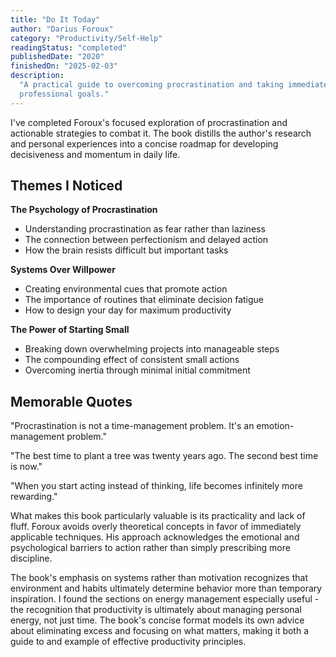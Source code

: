 ```yaml
---
title: "Do It Today"
author: "Darius Foroux"
category: "Productivity/Self-Help"
readingStatus: "completed"
publishedDate: "2020"
finishedOn: "2025-02-03"
description:
  "A practical guide to overcoming procrastination and taking immediate action on personal and
  professional goals."
---
```


I've completed Foroux's focused exploration of procrastination and actionable strategies to combat
it. The book distills the author's research and personal experiences into a concise roadmap for
developing decisiveness and momentum in daily life.

## Themes I Noticed

**The Psychology of Procrastination**

- Understanding procrastination as fear rather than laziness
- The connection between perfectionism and delayed action
- How the brain resists difficult but important tasks

**Systems Over Willpower**

- Creating environmental cues that promote action
- The importance of routines that eliminate decision fatigue
- How to design your day for maximum productivity

**The Power of Starting Small**

- Breaking down overwhelming projects into manageable steps
- The compounding effect of consistent small actions
- Overcoming inertia through minimal initial commitment

## Memorable Quotes

"Procrastination is not a time-management problem. It's an emotion-management problem."

"The best time to plant a tree was twenty years ago. The second best time is now."

"When you start acting instead of thinking, life becomes infinitely more rewarding."

What makes this book particularly valuable is its practicality and lack of fluff. Foroux avoids
overly theoretical concepts in favor of immediately applicable techniques. His approach acknowledges
the emotional and psychological barriers to action rather than simply prescribing more discipline.

The book's emphasis on systems rather than motivation recognizes that environment and habits
ultimately determine behavior more than temporary inspiration. I found the sections on energy
management especially useful - the recognition that productivity is ultimately about managing
personal energy, not just time. The book's concise format models its own advice about eliminating
excess and focusing on what matters, making it both a guide to and example of effective productivity
principles.
